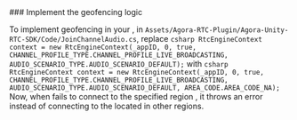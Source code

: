 <PlatformWrapper platform="unity">
### Implement the geofencing logic

To implement geofencing in your <Vpl k="CLIENT" />, in `Assets/Agora-RTC-Plugin/Agora-Unity-RTC-SDK/Code/JoinChannelAudio.cs`,
    replace
    ``` csharp
    RtcEngineContext context = new RtcEngineContext(_appID, 0, true,
    CHANNEL_PROFILE_TYPE.CHANNEL_PROFILE_LIVE_BROADCASTING,
    AUDIO_SCENARIO_TYPE.AUDIO_SCENARIO_DEFAULT);
    ```
    with
    ``` csharp
    RtcEngineContext context = new RtcEngineContext(_appID, 0, true,
    CHANNEL_PROFILE_TYPE.CHANNEL_PROFILE_LIVE_BROADCASTING,
    AUDIO_SCENARIO_TYPE.AUDIO_SCENARIO_DEFAULT, AREA_CODE.AREA_CODE_NA);
    ```
Now, when <Vpd k="SDK" /> fails to connect to the specified region <Vg k="AGORA_BACKEND"/>, it throws an error instead of connecting to the <Vg k="AGORA_BACKEND"/> located in other regions.
</PlatformWrapper>
